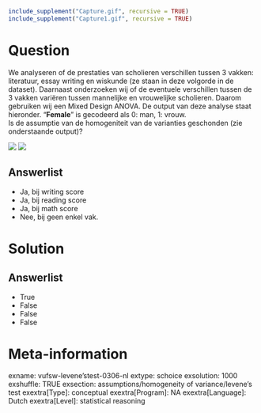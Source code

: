 ```r
include_supplement("Capture.gif", recursive = TRUE)
include_supplement("Capture1.gif", recursive = TRUE)
```

Question
========
We analyseren of de prestaties van scholieren verschillen tussen 3
vakken: literatuur, essay writing en wiskunde (ze staan in deze volgorde
in de dataset). Daarnaast onderzoeken wij of de eventuele verschillen
tussen de 3 vakken variëren tussen mannelijke en vrouwelijke scholieren.
Daarom gebruiken wij een Mixed Design ANOVA. De output van deze analyse
staat hieronder. "**Female**" is gecodeerd als 0: man, 1: vrouw.  
Is de assumptie van de homogeniteit van de varianties geschonden (zie
onderstaande output)? 
  
![](Capture.gif)
![](Capture1.gif)

Answerlist
----------
* Ja, bij writing score
* Ja, bij reading score
* Ja, bij math score
* Nee, bij geen enkel vak.

Solution
========










Answerlist
----------
* True
* False
* False
* False

Meta-information
================
exname: vufsw-levene'stest-0306-nl
extype: schoice
exsolution: 1000
exshuffle: TRUE
exsection: assumptions/homogeneity of variance/levene's test
exextra[Type]: conceptual
exextra[Program]: NA
exextra[Language]: Dutch
exextra[Level]: statistical reasoning

